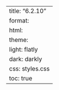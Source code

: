 ---
title: "6.2.10"
format:
    html:
        theme:
            light: flatly
            dark: darkly
        css: styles.css
        toc: true
---